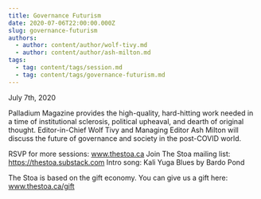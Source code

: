 ```yaml
---
title: Governance Futurism
date: 2020-07-06T22:00:00.000Z
slug: governance-futurism
authors:
  - author: content/author/wolf-tivy.md
  - author: content/author/ash-milton.md
tags:
  - tag: content/tags/session.md
  - tag: content/tags/governance-futurism.md
---
```


July 7th, 2020

Palladium Magazine provides the high-quality, hard-hitting work needed in a time of institutional sclerosis, political upheaval, and dearth of original thought. Editor-in-Chief Wolf Tivy and Managing Editor Ash Milton will discuss the future of governance and society in the post-COVID world.

RSVP for more sessions: www.thestoa.ca
Join The Stoa mailing list: https://thestoa.substack.com
Intro song: Kali Yuga Blues by Bardo Pond

The Stoa is based on the gift economy. You can give us a gift here: www.thestoa.ca/gift

